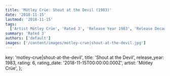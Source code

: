 ```yaml
---
title: 'Mötley Crüe: Shout at the Devil (1983)'
date: '2018-11-15'
lastmod: '2018-11-15'
tags:
  ['Artist Mötley Crüe', 'Rated 3', 'Release Year 1983', 'Release Decade 1980']
summary: 'Rated 3'
authors: ['default']
images: ['/content/images/motley-crue|shout-at-the-devil.jpg']
---
```


  key: 'motley-crue|shout-at-the-devil',
  title: 'Shout at the Devil',
  release_year: 1983,
  rating: 6,
  rating_date: '2018-11-15T00:00:00.000Z',
  artist: 'Mötley Crüe',
};

<MusicRating data={data} />
